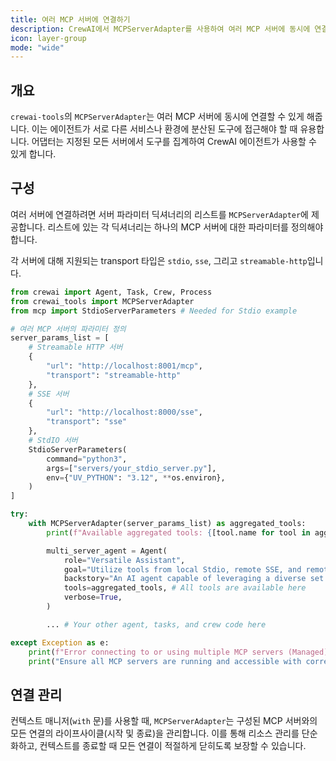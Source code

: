 ```yaml
---
title: 여러 MCP 서버에 연결하기
description: CrewAI에서 MCPServerAdapter를 사용하여 여러 MCP 서버에 동시에 연결하고 해당 도구를 집계하는 방법을 알아봅니다.
icon: layer-group
mode: "wide"
---
```


## 개요

`crewai-tools`의 `MCPServerAdapter`는 여러 MCP 서버에 동시에 연결할 수 있게 해줍니다. 이는 에이전트가 서로 다른 서비스나 환경에 분산된 도구에 접근해야 할 때 유용합니다. 어댑터는 지정된 모든 서버에서 도구를 집계하여 CrewAI 에이전트가 사용할 수 있게 합니다.

## 구성

여러 서버에 연결하려면 서버 파라미터 딕셔너리의 리스트를 `MCPServerAdapter`에 제공합니다. 리스트에 있는 각 딕셔너리는 하나의 MCP 서버에 대한 파라미터를 정의해야 합니다.

각 서버에 대해 지원되는 transport 타입은 `stdio`, `sse`, 그리고 `streamable-http`입니다.

```python
from crewai import Agent, Task, Crew, Process
from crewai_tools import MCPServerAdapter
from mcp import StdioServerParameters # Needed for Stdio example

# 여러 MCP 서버의 파라미터 정의
server_params_list = [
    # Streamable HTTP 서버
    {
        "url": "http://localhost:8001/mcp", 
        "transport": "streamable-http"
    },
    # SSE 서버
    {
        "url": "http://localhost:8000/sse",
        "transport": "sse"
    },
    # StdIO 서버
    StdioServerParameters(
        command="python3",
        args=["servers/your_stdio_server.py"],
        env={"UV_PYTHON": "3.12", **os.environ},
    )
]

try:
    with MCPServerAdapter(server_params_list) as aggregated_tools:
        print(f"Available aggregated tools: {[tool.name for tool in aggregated_tools]}")

        multi_server_agent = Agent(
            role="Versatile Assistant",
            goal="Utilize tools from local Stdio, remote SSE, and remote HTTP MCP servers.",
            backstory="An AI agent capable of leveraging a diverse set of tools from multiple sources.",
            tools=aggregated_tools, # All tools are available here
            verbose=True,
        )

        ... # Your other agent, tasks, and crew code here

except Exception as e:
    print(f"Error connecting to or using multiple MCP servers (Managed): {e}")
    print("Ensure all MCP servers are running and accessible with correct configurations.")

```

## 연결 관리

컨텍스트 매니저(`with` 문)를 사용할 때, `MCPServerAdapter`는 구성된 MCP 서버와의 모든 연결의 라이프사이클(시작 및 종료)을 관리합니다. 이를 통해 리소스 관리를 단순화하고, 컨텍스트를 종료할 때 모든 연결이 적절하게 닫히도록 보장할 수 있습니다.